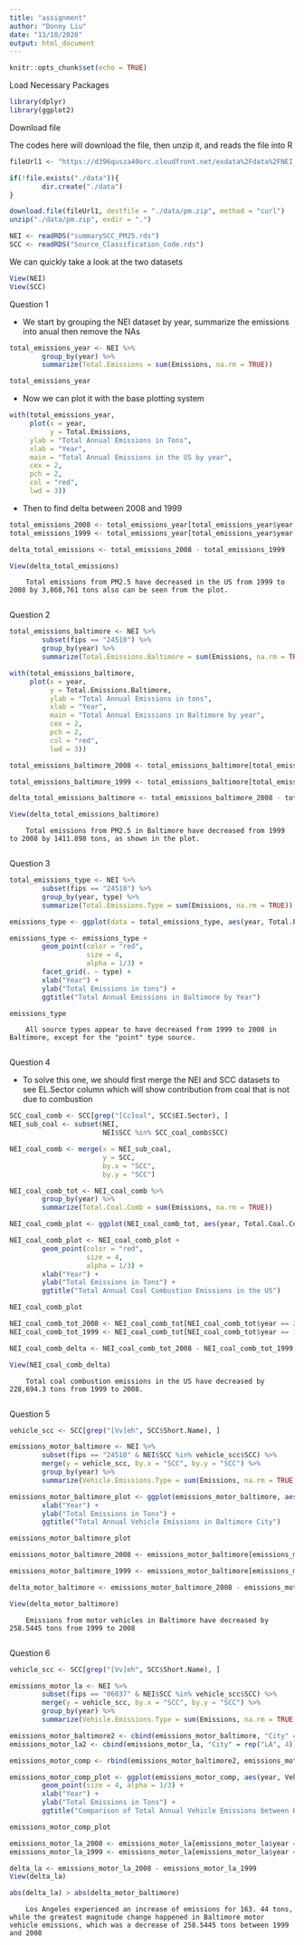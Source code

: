 ```yaml
---
title: "assignment"
author: "Donny Liu"
date: "13/10/2020"
output: html_document
---
```


```r
knitr::opts_chunk$set(echo = TRUE)
```

Load Necessary Packages
```r
library(dplyr)
library(ggplot2)
```

Download file

The codes here will download the file, then unzip it, and reads the file into R
```r
fileUrl1 <- "https://d396qusza40orc.cloudfront.net/exdata%2Fdata%2FNEI_data.zip"

if(!file.exists("./data")){
        dir.create("./data")
}

download.file(fileUrl1, destfile = "./data/pm.zip", method = "curl")
unzip("./data/pm.zip", exdir = ".")

NEI <- readRDS("summarySCC_PM25.rds")
SCC <- readRDS("Source_Classification_Code.rds")
```

We can quickly take a look at the two datasets
```r
View(NEI)
View(SCC)
```

Question 1

* We start by grouping the NEI dataset by year, summarize the emissions into anual then remove the NAs
```r
total_emissions_year <- NEI %>% 
        group_by(year) %>%
        summarize(Total.Emissions = sum(Emissions, na.rm = TRUE))

total_emissions_year
```

* Now we can plot it with the base plotting system
```r
with(total_emissions_year, 
     plot(x = year,
          y = Total.Emissions,
     ylab = "Total Annual Emissions in Tons",
     xlab = "Year",
     main = "Total Annual Emissions in the US by year",
     cex = 2,
     pch = 2,
     col = "red",
     lwd = 3))
```

* Then to find delta between 2008 and 1999
```r
total_emissions_2008 <- total_emissions_year[total_emissions_year$year == 2008, 2]
total_emissions_1999 <- total_emissions_year[total_emissions_year$year == 1999, 2]

delta_total_emissions <- total_emissions_2008 - total_emissions_1999
```

```r
View(delta_total_emissions)
```
        
        Total emissions from PM2.5 have decreased in the US from 1999 to 2008 by 3,868,761 tons also can be seen from the plot. 
        
Question 2

```r
total_emissions_baltimore <- NEI %>%
        subset(fips == "24510") %>%
        group_by(year) %>%
        summarize(Total.Emissions.Baltimore = sum(Emissions, na.rm = TRUE))

with(total_emissions_baltimore, 
     plot(x = year,
          y = Total.Emissions.Baltimore,
          ylab = "Total Annual Emissions in tons",
          xlab = "Year",
          main = "Total Annual Emissions in Baltimore by year",
          cex = 2,
          pch = 2,
          col = "red",
          lwd = 3))
```

```r
total_emissions_baltimore_2008 <- total_emissions_baltimore[total_emissions_baltimore$year == 2008, 2]

total_emissions_baltimore_1999 <- total_emissions_baltimore[total_emissions_baltimore$year == 1999, 2]

delta_total_emissions_baltimore <- total_emissions_baltimore_2008 - total_emissions_baltimore_1999
```

```r
View(delta_total_emissions_baltimore)
```

        Total emissions from PM2.5 in Baltimore have decreased from 1999 to 2008 by 1411.898 tons, as shown in the plot. 
        
Question 3

```r
total_emissions_type <- NEI %>%
        subset(fips == "24510") %>%
        group_by(year, type) %>%
        summarize(Total.Emissions.Type = sum(Emissions, na.rm = TRUE))

emissions_type <- ggplot(data = total_emissions_type, aes(year, Total.Emissions.Type))

emissions_type <- emissions_type +
        geom_point(color = "red",
                   size = 4,
                   alpha = 1/3) +
        facet_grid(. ~ type) +
        xlab("Year") +
        ylab("Total Emissions in tons") +
        ggtitle("Total Annual Emissions in Baltimore by Year")

emissions_type
```

        All source types appear to have decreased from 1999 to 2008 in Baltimore, except for the "point" type source. 
        
Question 4

* To solve this one, we should first merge the NEI and SCC datasets to see EL.Sector column which will show contribution from coal that is not due to combustion

```r
SCC_coal_comb <- SCC[grep("[Cc]oal", SCC$EI.Sector), ]
NEI_sub_coal <- subset(NEI,
                       NEI$SCC %in% SCC_coal_comb$SCC)

NEI_coal_comb <- merge(x = NEI_sub_coal,
                       y = SCC, 
                       by.x = "SCC",
                       by.y = "SCC")

NEI_coal_comb_tot <- NEI_coal_comb %>%
        group_by(year) %>%
        summarize(Total.Coal.Comb = sum(Emissions, na.rm = TRUE))

NEI_coal_comb_plot <- ggplot(NEI_coal_comb_tot, aes(year, Total.Coal.Comb))

NEI_coal_comb_plot <- NEI_coal_comb_plot +
        geom_point(color = "red",
                   size = 4,
                   alpha = 1/3) +
        xlab("Year") +
        ylab("Total Emissions in Tons") +
        ggtitle("Total Annual Coal Combustion Emissions in the US")

NEI_coal_comb_plot
```

```r
NEI_coal_comb_tot_2008 <- NEI_coal_comb_tot[NEI_coal_comb_tot$year == 2008, 2]
NEI_coal_comb_tot_1999 <- NEI_coal_comb_tot[NEI_coal_comb_tot$year == 1999, 2]

NEI_coal_comb_delta <- NEI_coal_comb_tot_2008 - NEI_coal_comb_tot_1999
```

```r
View(NEI_coal_comb_delta)
```

        Total coal combustion emissions in the US have decreased by 228,694.3 tons from 1999 to 2008. 
        
Question 5

```r
vehicle_scc <- SCC[grep("[Vv]eh", SCC$Short.Name), ]

emissions_motor_baltimore <- NEI %>%
        subset(fips == "24510" & NEI$SCC %in% vehicle_scc$SCC) %>%
        merge(y = vehicle_scc, by.x = "SCC", by.y = "SCC") %>%
        group_by(year) %>%
        summarize(Vehicle.Emissions.Type = sum(Emissions, na.rm = TRUE))

emissions_motor_baltimore_plot <- ggplot(emissions_motor_baltimore, aes(year, Vehicle.Emissions.Type)) + geom_point(color = "red", size = 4, alpha = 1/3) +
        xlab("Year") +
        ylab("Total Emissions in Tons") +
        ggtitle("Total Annual Vehicle Emissions in Baltimore City")

emissions_motor_baltimore_plot
```

```r
emissions_motor_baltimore_2008 <- emissions_motor_baltimore[emissions_motor_baltimore$year == 2008, 2]

emissions_motor_baltimore_1999 <- emissions_motor_baltimore[emissions_motor_baltimore$year == 1999, 2]

delta_motor_baltimore <- emissions_motor_baltimore_2008 - emissions_motor_baltimore_1999
```

```r
View(delta_motor_baltimore)
```

        Emissions from motor vehicles in Baltimore have decreased by 258.5445 tons from 1999 to 2008
        
Question 6

```r
vehicle_scc <- SCC[grep("[Vv]eh", SCC$Short.Name), ]

emissions_motor_la <- NEI %>%
        subset(fips == "06037" & NEI$SCC %in% vehicle_scc$SCC) %>%
        merge(y = vehicle_scc, by.x = "SCC", by.y = "SCC") %>%
        group_by(year) %>%
        summarize(Vehicle.Emissions.Type = sum(Emissions, na.rm = TRUE))

emissions_motor_baltimore2 <- cbind(emissions_motor_baltimore, "City" = rep("Baltimore", 4))
emissions_motor_la2 <- cbind(emissions_motor_la, "City" = rep("LA", 4))

emissions_motor_comp <- rbind(emissions_motor_baltimore2, emissions_motor_la2)

emissions_motor_comp_plot <- ggplot(emissions_motor_comp, aes(year, Vehicle.Emissions.Type, col = City)) +
        geom_point(size = 4, alpha = 1/3) +
        xlab("Year") +
        ylab("Total Emissions in Tons") +
        ggtitle("Comparison of Total Annual Vehicle Emissions between Baltimore and LA")

emissions_motor_comp_plot
```

```r
emissions_motor_la_2008 <- emissions_motor_la[emissions_motor_la$year == 2008, 2]
emissions_motor_la_1999 <- emissions_motor_la[emissions_motor_la$year == 1999, 2]

delta_la <- emissions_motor_la_2008 - emissions_motor_la_1999
View(delta_la)

abs(delta_la) > abs(delta_motor_baltimore)
```

        Los Angeles experienced an increase of emissions for 163. 44 tons, while the greatest magnitude change happened in Baltimore motor vehicle emissions, which was a decrease of 258.5445 tons between 1999 and 2008 









